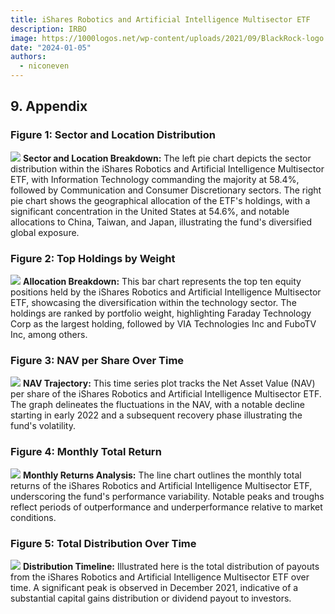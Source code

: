 ```yaml
---
title: iShares Robotics and Artificial Intelligence Multisector ETF
description: IRBO
image: https://1000logos.net/wp-content/uploads/2021/09/BlackRock-logo.jpg
date: "2024-01-05"
authors:
  - niconeven
---
```


## 9. Appendix

### Figure 1: Sector and Location Distribution

![](https://i.ibb.co/BwX7jPc/holdings-2.png)
**Sector and Location Breakdown:** The left pie chart depicts the sector distribution within the iShares Robotics and Artificial Intelligence Multisector ETF, with Information Technology commanding the majority at 58.4%, followed by Communication and Consumer Discretionary sectors. The right pie chart shows the geographical allocation of the ETF's holdings, with a significant concentration in the United States at 54.6%, and notable allocations to China, Taiwan, and Japan, illustrating the fund's diversified global exposure.

### Figure 2: Top Holdings by Weight

![](https://i.ibb.co/L5J5JsP/holdings.png)
**Allocation Breakdown:** This bar chart represents the top ten equity positions held by the iShares Robotics and Artificial Intelligence Multisector ETF, showcasing the diversification within the technology sector. The holdings are ranked by portfolio weight, highlighting Faraday Technology Corp as the largest holding, followed by VIA Technologies Inc and FuboTV Inc, among others.

### Figure 3: NAV per Share Over Time

![](https://i.ibb.co/8Y85K1s/historical.png)
**NAV Trajectory:** This time series plot tracks the Net Asset Value (NAV) per share of the iShares Robotics and Artificial Intelligence Multisector ETF. The graph delineates the fluctuations in the NAV, with a notable decline starting in early 2022 and a subsequent recovery phase illustrating the fund's volatility.

### Figure 4: Monthly Total Return

![](https://i.ibb.co/Bt758M0/performance.png)
**Monthly Returns Analysis:** The line chart outlines the monthly total returns of the iShares Robotics and Artificial Intelligence Multisector ETF, underscoring the fund's performance variability. Notable peaks and troughs reflect periods of outperformance and underperformance relative to market conditions.

### Figure 5: Total Distribution Over Time

![](https://i.ibb.co/QK7bnjY/distributions.png)
**Distribution Timeline:** Illustrated here is the total distribution of payouts from the iShares Robotics and Artificial Intelligence Multisector ETF over time. A significant peak is observed in December 2021, indicative of a substantial capital gains distribution or dividend payout to investors.
